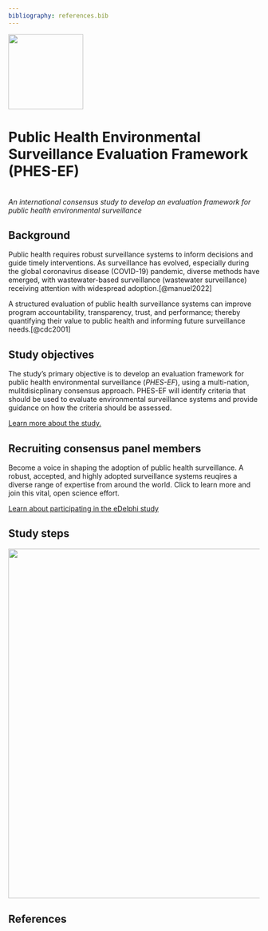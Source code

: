 ```yaml
---
bibliography: references.bib
---
```


::: centered-content
![](assets/phes-ef-logo_colour.svg){width="150"}

# Public Health Environmental Surveillance Evaluation Framework (PHES-EF)

<br> *An international consensus study to develop an evaluation framework for public health environmental surveillance* <br>
:::

## Background

Public health requires robust surveillance systems to inform decisions and guide timely interventions. As surveillance has evolved, especially during the global coronavirus disease (COVID-19) pandemic, diverse methods have emerged, with wastewater-based surveillance (wastewater surveillance) receiving attention with widespread adoption.[@manuel2022]

A structured evaluation of public health surveillance systems can improve program accountability, transparency, trust, and performance; thereby quantifying their value to public health and informing future surveillance needs.[@cdc2001]

## Study objectives

The study's primary objective is to develop an evaluation framework for public health environmental surveillance (*PHES-EF*), using a multi-nation, mulitdisicplinary consensus approach. PHES-EF will identify criteria that should be used to evaluate environmental surveillance systems and provide guidance on how the criteria should be assessed.

[Learn more about the study.](about.qmd)

## Recruiting consensus panel members

Become a voice in shaping the adoption of public health surveillance. A robust, accepted, and highly adopted surveillance systems reuqires a diverse range of expertise from around the world. Click to learn more and join this vital, open science effort. 

[Learn about participating in the eDelphi study](delphi.qmd)

## Study steps

![](images/study-flow.svg){fig-align="center" width="700"}


## References

::: {#refs}
:::
